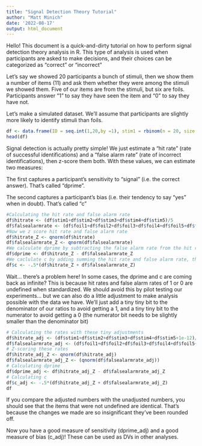 ---
title: "Signal Detection Theory Tutorial"
author: "Matt Minich"
date: '2022-08-17'
output: html_document
---
Hello! This document is a quick-and-dirty tutorial on how to perform signal detection theory analysis in R. This type of analysis is used when participants are asked to make decisions, and their choices can be categorized as "correct" or "incorrect"

Let's say we showed 20 participants a bunch of stimuli, then we show them a number of items (11) and ask them whether they were among the stimuli we showed them. Five of our items are from the stimuli, but six are foils. Participants answer "1" to say they have seen the item and "0" to say they have not. 

Let's make a simulated dataset. We'll assume that participants are slightly more likely to identify stimuli than foils.
```{r}
df <- data.frame(ID = seq.int(1,20,by =1), stim1 = rbinom(n = 20, size = 1, prob = 0.7), stim2 = rbinom(n = 20, size = 1, prob = 0.7), stim3 = rbinom(n = 20, size = 1, prob = 0.7), stim4 = rbinom(n = 20, size = 1, prob = 0.7), stim5 = rbinom(n = 20, size = 1, prob = 0.7), foil1 = rbinom(n = 20, size = 1, prob = 0.3),foil2 = rbinom(n = 20, size = 1, prob = 0.3),foil3 = rbinom(n = 20, size = 1, prob = 0.3),foil4 = rbinom(n = 20, size = 1, prob = 0.3),foil5 = rbinom(n = 20, size = 1, prob = 0.3),foil6 = rbinom(n = 20, size = 1, prob = 0.3))
head(df)
```

Signal detection is actually pretty simple! We just estimate a "hit rate" (rate of successful identifications) and a "false alarm rate" (rate of incorrect identifications), then z-score them both. With these values, we can estimate two measures:

The first captures a participant's sensitivity to "signal" (i.e. the correct answer). That's called "dprime".

The second captures a participant's bias (i.e. their tendency to say "yes" when in doubt). That's called "c" 

 
```{r}
#Calculating the hit rate and false alarm rate
df$hitrate <- (df$stim1+df$stim2+df$stim3+df$stim4+df$stim5)/5
df$falsealarmrate <- (df$foil1+df$foil2+df$foil3+df$foil4+df$foil5+df$foil6)/6
#Now we z score hit rate and false alarm rate
df$hitrate_Z <- qnorm(df$hitrate)
df$falsealarmrate_Z <- qnorm(df$falsealarmrate)
#We calculate dprime by subtracting the false alarm rate from the hit rate
df$dprime <- df$hitrate_Z - df$falsealarmrate_Z
#We caclulate c by adding summing the hit rate and false alarm rate, then multiplying by -.5
df$c <- -.5*(df$hitrate_Z + df$falsealarmrate_Z)
```

Wait... there's a problem here! In some cases, the dprime and c are coming back as infinite? This is because hit rates and false alarm rates of 1 or 0 are undefined when standardized. We should avoid this by pilot testing our experiments... but we can also do a little adjustment to make analysis possible with the data we have. We'll just add a tiny tiny bit to the denominator of our ratios to avoid getting a 1, and a tiny tiny bit to the numerator to avoid getting a 0 (the numerator bit needs to be slightly smaller than the denominator bit)

```{r}
# Calculating the rates with these tiny adjustments
df$hitrate_adj <- (df$stim1+df$stim2+df$stim3+df$stim4+df$stim5+1e-12)/(5+2e-12)
df$falsealarmrate_adj <- (df$foil1+df$foil2+df$foil3+df$foil4+df$foil5+df$foil6+1e-12)/(6+2e-12)
# Z-scoring these rates
df$hitrate_adj_Z <- qnorm(df$hitrate_adj)
df$falsealarmrate_adj_Z <- (qnorm(df$falsealarmrate_adj))
# Calculating dprime
df$dprime_adj <- df$hitrate_adj_Z - df$falsealarmrate_adj_Z
# Calculating c
df$c_adj <- -.5*(df$hitrate_adj_Z + df$falsealarmrate_adj_Z)
df
```
If you compare the adjusted numbers with the unadjusted numbers, you should see that the items that were not undefined are identical. That's because the changes we made are so insignificant they've been rounded off. 

Now you have a good measure of sensitivity (dprime_adj) and a good measure of bias (c_adj)! These can be used as DVs in other analyses. 
